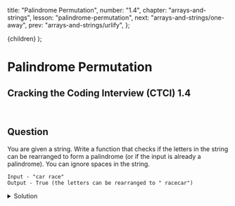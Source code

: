 
  title: "Palindrome Permutation",
  number: "1.4",
  chapter: "arrays-and-strings",
  lesson: "palindrome-permutation",
  next: "arrays-and-strings/one-away",
  prev: "arrays-and-strings/urlify",
};

  <CTCIPostContainer meta={meta}>{children}</CTCIPostContainer>
);

# Palindrome Permutation

## Cracking the Coding Interview (CTCI) 1.4

<br />

## Question

You are given a string. Write a function that checks if the letters in the string can be rearranged to form a palindrome (or if the input is already a palindrome). You can ignore spaces in the string.

```
Input - "car race"
Output - True (the letters can be rearranged to " racecar")
```

<details>
  <summary>Solution</summary>


In order to solve this, we need to think about the properties of a palindrome. You should write a couple of palindromes down and see if you can notice any patterns.
they either

- have an even number of characters. Ex. `caac` a - 2, c - 2
- have an odd number of characters, where there's only one character that appears an odd number of times. Ex. `cabbbac` a - 2, b - 3, c - 2

In other words, a palindrome is a string that can be reversed to produce the same string. That means that either every character has a matching pair, or there is only one character that appears an odd number of times (and that character will be placed in the middle of the string for the palindrome).

We can count the number of occurrences of each character with a dictionary.

```python
def checkPermutation(s):
    counts = {}
    for i in s:
        if i == " ":
            continue
        if i in counts.items():
            counts[i] += 1
        else:
            counts[i] = 1
    hasOdd = False
    for key, value in counts:
        if value % 2 == 1:
            if hasOdd:
                # we have more than one char
                # that appears an odd number
                # of times
                return False
            hasOdd = True

    return True

```

The time complexity is $$O(n)$$ and the space complexity is $$O(n)$$

</details>

